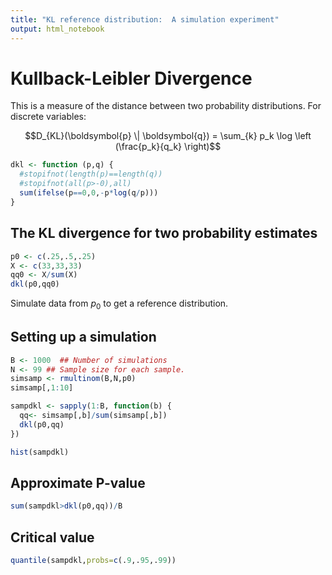 ```yaml
---
title: "KL reference distribution:  A simulation experiment"
output: html_notebook
---
```


# Kullback-Leibler Divergence

This is a measure of the distance between two probability 
distributions.  For discrete variables:

$$D_{KL}(\boldsymbol{p} \| \boldsymbol{q}) =
\sum_{k} p_k \log \left (\frac{p_k}{q_k} \right)$$

```r
dkl <- function (p,q) {
  #stopifnot(length(p)==length(q))
  #stopifnot(all(p>-0),all)
  sum(ifelse(p==0,0,-p*log(q/p)))
}
```

## The KL divergence for two probability estimates

```r
p0 <- c(.25,.5,.25)
X <- c(33,33,33)
qq0 <- X/sum(X)
dkl(p0,qq0)
```
Simulate data from $p_0$ to get a reference distribution.


## Setting up a simulation

```r
B <- 1000  ## Number of simulations
N <- 99 ## Sample size for each sample.
simsamp <- rmultinom(B,N,p0)
simsamp[,1:10]
```


```r
sampdkl <- sapply(1:B, function(b) {
  qq<- simsamp[,b]/sum(simsamp[,b])
  dkl(p0,qq)
})
```

```r
hist(sampdkl)
```

## Approximate P-value
```r
sum(sampdkl>dkl(p0,qq))/B
```
## Critical value

```r
quantile(sampdkl,probs=c(.9,.95,.99))
```

